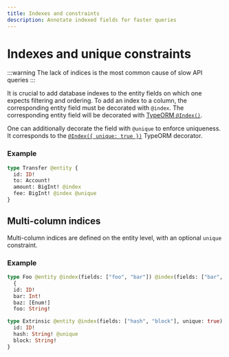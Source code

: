 ```yaml
---
title: Indexes and constraints
description: Annotate indexed fields for faster queries
---
```


# Indexes and unique constraints

:::warning
The lack of indices is the most common cause of slow API queries
:::

It is crucial to add database indexes to the entity fields on which one expects filtering and ordering. To add an index to a column, the corresponding entity field must be decorated with `@index`. The corresponding entity field will be decorated with [TypeORM `@Index()`](https://typeorm.io/indices#column-indices).

One can additionally decorate the field with `@unique` to enforce uniqueness. It corresponds to the [`@Index({ unique: true })`](https://typeorm.io/indices#unique-indices) TypeORM decorator.

### Example

```graphql
type Transfer @entity {
  id: ID!
  to: Account!
  amount: BigInt! @index
  fee: BigInt! @index @unique
}
```

## Multi-column indices

Multi-column indices are defined on the entity level, with an optional `unique` constraint. 

### Example 

```graphql
type Foo @entity @index(fields: ["foo", "bar"]) @index(fields: ["bar", "baz"]) 
  {
  id: ID!
  bar: Int!
  baz: [Enum!]
  foo: String!

type Extrinsic @entity @index(fields: ["hash", "block"], unique: true)  {
  id: ID!
  hash: String! @unique
  block: String!
}
```
